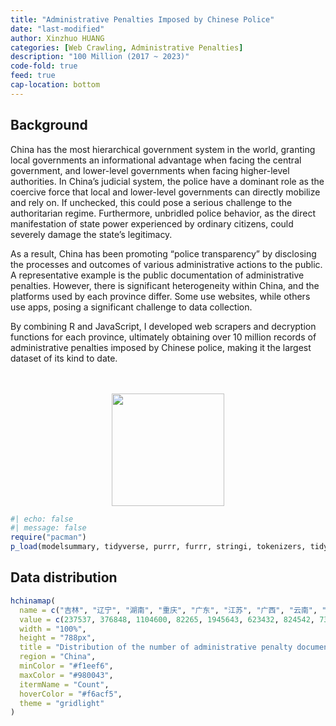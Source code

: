 ---
title: "Administrative Penalties Imposed by Chinese Police"
date: "last-modified"
author: Xinzhuo HUANG
categories: [Web Crawling, Administrative Penalties]
description: "100 Million (2017 ~ 2023)"
code-fold: true
feed: true
cap-location: bottom
---


```{=html}
<style>
body {text-align: justify}
</style>
```

:::: {.grid}
::: {.g-col-12 .g-col-md-8 style="text-align: left;"}
## Background {.unnumbered .unlisted}
  China has the most hierarchical government system in the world, granting local governments an informational advantage when facing the central government, and lower-level governments when facing higher-level authorities. In China's judicial system, the police have a dominant role as the coercive force that local and lower-level governments can directly mobilize and rely on. If unchecked, this could pose a serious challenge to the authoritarian regime. Furthermore, unbridled police behavior, as the direct manifestation of state power experienced by ordinary citizens, could severely damage the state's legitimacy. 
  
  As a result, China has been promoting "police transparency" by disclosing the processes and outcomes of various administrative actions to the public. A representative example is the public documentation of administrative penalties. However, there is significant heterogeneity within China, and the platforms used by each province differ. Some use websites, while others use apps, posing a significant challenge to data collection. 
  
  By combining R and JavaScript, I developed web scrapers and decryption functions for each province, ultimately obtaining over 10 million records of administrative penalties imposed by Chinese police, making it the largest dataset of its kind to date.  
:::
::: {.g-col-15 .g-col-md-4 style="text-align: center;"}
<br>
<br>
<img src="web_crawler.png" width="180">        
:::
::::








```{r}
#| echo: false
#| message: false
require("pacman")
p_load(modelsummary, tidyverse, purrr, furrr, stringi, tokenizers, tidytext, progress, jsonlite, sf, leaflet, DT, hchinamap)
```

## Data distribution

```{r message=FALSE, warning=FALSE}
hchinamap(
  name = c("吉林", "辽宁", "湖南", "重庆", "广东", "江苏", "广西", "云南", "湖北", "山东", "浙江", "河北", "青海", "北京", "上海", "陕西", "宁夏"),
  value = c(237537, 376848, 1104600, 82265, 1945643, 623432, 824542, 733935, 536745, 795689, 1876714, 739280, 61968, 325531, 85425, 223478, 123043),
  width = "100%",
  height = "788px",
  title = "Distribution of the number of administrative penalty documents",
  region = "China",
  minColor = "#f1eef6",
  maxColor = "#980043",
  itermName = "Count",
  hoverColor = "#f6acf5",
  theme = "gridlight"
)
```
